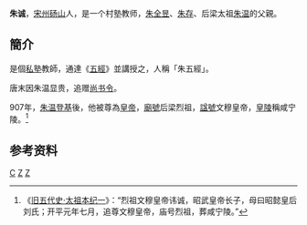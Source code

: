 '''朱诚'''，[[宋州|宋州]][[砀山|砀山]]人，是一个村塾教师，[[朱全昱|朱全昱]]、[[朱存|朱存]]、后梁太祖[[朱温|朱温]]的父親。

==簡介==
是個[[私塾|私塾]]教師，通達《[[五經|五經]]》並講授之，人稱「朱五經」。

唐末因朱温显贵，追赠[[尚书令|尚书令]]。

907年，[[朱温|朱温]][[登基|登基]]後，他被尊為[[皇帝|皇帝]]，[[廟號|廟號]]后梁烈祖，[[諡號|諡號]]文穆皇帝，[[皇陵|皇陵]]稱咸宁陵。<ref>《[[s:旧五代史/卷1|旧五代史·太祖本纪一]]》：“烈祖文穆皇帝讳诚，昭武皇帝长子，母曰昭懿皇后刘氏；开平元年七月，追尊文穆皇帝，庙号烈祖，葬咸宁陵。”</ref>

==参考资料==
<div style="font-size:small" class="references-2column"> 
<references />
</div>

{{中国皇帝|父亲後梁宪祖[[朱信|朱信]]|兒子後梁太祖[[朱温|朱温]]|后梁太祖的父親|}}
{{五代君主}}
{{China-monarch-stub}}

[[Category:朱姓|C]]
[[Category:唐朝人|Z]]
[[Category:後梁追尊皇帝|Z]]